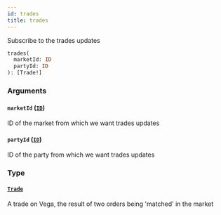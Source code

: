 ```yaml
---
id: trades
title: trades
---
```



Subscribe to the trades updates

```graphql
trades(
  marketId: ID
  partyId: ID
): [Trade!]
```


### Arguments

#### `marketId` ([`ID`](/docs/mainnet/graphql/scalars/id))

ID of the market from which we want trades updates


#### `partyId` ([`ID`](/docs/mainnet/graphql/scalars/id))

ID of the party from which we want trades updates


### Type

#### [`Trade`](/docs/mainnet/graphql/objects/trade) 

A trade on Vega, the result of two orders being 'matched' in the market




